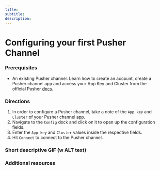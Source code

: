 ```yaml
--- 
title: 
subtitle: 
description: 
---
```


# Configuring your first Pusher Channel

### Prerequisites

- An existing Pusher channel. 
Learn how to create an account, create a Pusher channel app and access your App Key and Cluster from the official Pusher [docs](https://pusher.com/docs/channels/getting_started/javascript).

### Directions

1. In order to configure a Pusher channel, take a note of the `App key` and `Cluster` of your Pusher channel app.
2. Navigate to the `Config` dock and click on it to open up the configuration fields.
3. Enter the `App key` and `Cluster` values inside the respective fields.
4. Hit `Connect` to connect to the Pusher channel. 

### Short descriptive GIF (w ALT text)

### Additional resources
